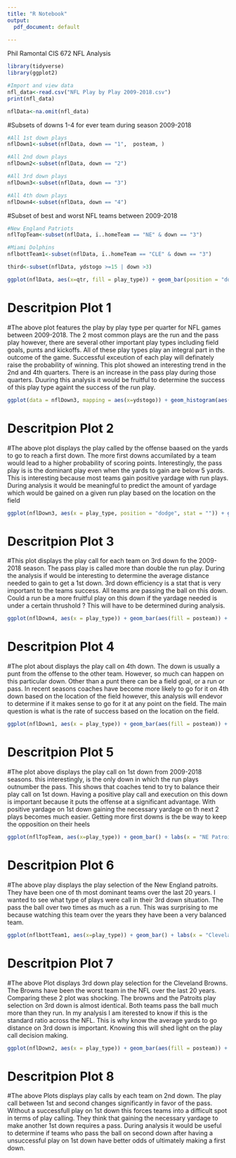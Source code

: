 ---
title: "R Notebook"
output:
  pdf_document: default
 
---

Phil Ramontal
CIS 672
NFL Analysis

```{r}
library(tidyverse)
library(ggplot2)
```

```{r}
#Import and view data
nfl_data<-read.csv("NFL Play by Play 2009-2018.csv")
print(nfl_data)
```

```{r}
nflData<-na.omit(nfl_data)
```

#Subsets of downs 1-4 for ever team during season 2009-2018
```{r}
#All 1st down plays
nflDown1<-subset(nflData, down == "1",  posteam, )
```

```{r}
#All 2nd down plays
nflDown2<-subset(nflData, down == "2")
```

```{r}
#All 3rd down plays
nflDown3<-subset(nflData, down == "3")

```

```{r}
#All 4th down plays
nflDown4<-subset(nflData, down == "4")
```

#Subset of best and worst NFL teams between 2009-2018
```{r}
#New England Patriots
nflTopTeam<-subset(nflData, ï..homeTeam == "NE" & down == "3")
```

```{r}
#Miami Dolphins
nflbottTeam1<-subset(nflData, ï..homeTeam == "CLE" & down == "3")
```

```{r}
third<-subset(nflData, ydstogo >=15 | down >3)
```


```{r}
ggplot(nflData, aes(x=qtr, fill = play_type)) + geom_bar(position = "dodge") + labs (x = "Quarter", y = " Number of Plays", title = "Number of each play type by Quarter")
```
# Descritpion Plot 1
#The above plot features the play by play type per quarter for NFL games between 2009-2018. The 2 most common plays are the run and the pass play however, there are several other important play types including field goals, punts and kickoffs. All of these play types play an integral part in the outcome of the game. Successful exceution of each play will definately raise the probability of winning. This plot showed an interesting trend in the 2nd and 4th quarters. There is an increase in the pass play during those quarters. Duuring this analysis it would be fruitful to determine the success of this play type againt the success of the run play. 
```{r}
ggplot(data = nflDown3, mapping = aes(x=ydstogo)) + geom_histogram(aes(fill = play_type)) + labs(x = "Yards to Go", y = "Play Type", title = "Play Selection Based on Yard to Go to reach 1st Down")
```
# Descritpion Plot 2
#The above plot displays the play called by the offense baased on the yards to go to reach a first down. The more first downs accumilated by a team would lead to a higher probability of scoring points. Interestingly, the pass play is is the dominant play even when the yards to gain are below 5 yards. This is interesting because most teams gain positive yardage with run plays. During analysis it would be meaningful to predict the amount of yardage which would be gained on a given run play based on the location on the field



```{r}
ggplot(nflDown3, aes(x = play_type, position = "dodge", stat = "")) + geom_bar(aes(fill = posteam)) + labs(x= "Play Type on 3rd Down", y= "Number of Plays", title = "Play Type on 3rd Down")
```
# Descritpion Plot 3
#This plot displays the play call for each team on 3rd down fo the 2009-2018 season. The pass play is called more than double the run play. During the analysis if would be interesting to determine the average distance needed to gain to get a 1st down. 3rd down efficiency is a stat that is very important to the teams success. All teams are passing the ball on this down. Could a run be a more fruitful play on this down if the yardage needed is under a certain thrushold ? This will have to be determined during analysis. 

```{r}
ggplot(nflDown4, aes(x = play_type)) + geom_bar(aes(fill = posteam)) + labs(x = "Play Type on 4th Down", y= "Number of plays", title = "Play Type on 4th Down")
```
# Descritpion Plot 4 
#The plot about displays the play call on 4th down. The down is usually a punt from the offense to the other team. However, so much can happen on this particular down. Other than a punt there can be a field goal, or a run or pass. In recent seasons coaches have become more likely to go for it on 4th down based on the location of the field however, this analysis will endevor to determine if it makes sense to go for it at any point on the field. The main question is what is the rate of success based on the location on the field.  
```{r}
ggplot(nflDown1, aes(x = play_type)) + geom_bar(aes(fill = posteam)) + labs(x = "Play Type on 1st Down", y= "Number of plays", title = "Play Type on 1st Down")

```
# Descritpion Plot 5
#The plot above displays the play call on 1st down from 2009-2018 seasons. this interestingly, is the only down in which the run plays outnumber the pass. This shows that coaches tend to try to balance their play call on 1st down. Having a positive play call and execution on this down is important because it puts the offense at a significant advantage. With positive yardage on 1st down gaining the necessary yardage on th next 2 plays becomes much easier. Getting more first downs is the be way to keep the opposition on their heels
```{r}
ggplot(nflTopTeam, aes(x=play_type)) + geom_bar() + labs(x = "NE Patroits 3rd Down Play Type ", y = "Number of Plays", title =  "NFL Best Team Play Selection on 3rd Down")
```
# Descritpion Plot 6
#The above play displays the play selection of the New England patroits. They have been one of th most dominant teams over the last 20 years. I wanted to see what type of plays were call in their 3rd down situation. The pass the ball over two times as much as a run. This was surprising to me because watching this team over the years they have been a very balanced team. 
```{r}
ggplot(nflbottTeam1, aes(x=play_type)) + geom_bar() + labs(x = "Clevelan Browns 3rd Down Play Type ", y = "Number of Plays", title =  "NFL Worst Team Play Selection on 3rd Down")
```
# Descritpion Plot 7
#The above Plot displays 3rd down play selection for the Cleveland Browns. The Browns have been the worst team in the NFL over the last 20 years. Comparing these 2 plot was shocking. The browns and the Patroits play selection on 3rd down is almost identical. Both teams pass the ball much more than they run. In my analysis I am iterested to know if this is the standard ratio across the NFL. This is why know the average yards to go distance on 3rd down is important. Knowing this will shed light on the play call decision making.
```{r}
ggplot(nflDown2, aes(x = play_type)) + geom_bar(aes(fill = posteam)) + labs(x = "Play Type on 2nd Down", y= "Number of plays", title = "Play Type on 2nd Down")
```
# Descritpion Plot 8 
#The above Plots displays play calls by each team on 2nd down. The play call between 1st and second changes significantly in favor of the pass. Without a successfull play on 1st down this forces teams into a difficult spot in terms of play calling. They think that gaining the necessary yardage to make another 1st down requires a pass. During analysis it would be useful to determine if teams who pass the ball on second down after having a unsuccessful play on 1st down have better odds of ultimately making a first down. 